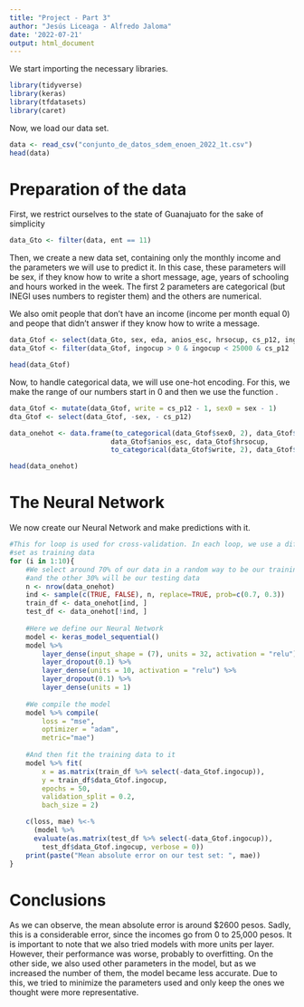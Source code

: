 ---
title: "Project - Part 3"
author: "Jesús Liceaga - Alfredo Jaloma"
date: '2022-07-21'
output: html_document
---

We start importing the necessary libraries.

```{r message = FALSE, warning = FALSE}
library(tidyverse)
library(keras)
library(tfdatasets)
library(caret)
```

Now, we load our data set.

```{r message = FALSE, warning = FALSE}
data <- read_csv("conjunto_de_datos_sdem_enoen_2022_1t.csv")
head(data)
```

# Preparation of the data

First, we restrict ourselves to the state of Guanajuato for the sake of simplicity

```{r message = FALSE, warning = FALSE}
data_Gto <- filter(data, ent == 11) 
```

Then, we create a new data set, containing only the monthly income and the parameters we will use to predict it. In this case, these parameters will be sex, if they know how to write a short message, age, years of schooling and hours worked in the week. The first 2 parameters are categorical (but INEGI uses numbers to register them) and the others are numerical.

We also omit people that don't have an income (income per month equal 0) and peope that didn't answer if they know how to write a message.

```{r message = FALSE, warning = FALSE}
data_Gtof <- select(data_Gto, sex, eda, anios_esc, hrsocup, cs_p12, ingocup) 
data_Gtof <- filter(data_Gtof, ingocup > 0 & ingocup < 25000 & cs_p12 != 9)

head(data_Gtof)
```

Now, to handle categorical data, we will use one-hot encoding. For this, we make the range of our numbers start in 0 and then we use the function \texttt{to_categorical()}.

```{r}
data_Gtof <- mutate(data_Gtof, write = cs_p12 - 1, sex0 = sex - 1)
dta_Gtof <- select(data_Gtof, -sex, - cs_p12)

data_onehot <- data.frame(to_categorical(data_Gtof$sex0, 2), data_Gtof$eda,
                         data_Gtof$anios_esc, data_Gtof$hrsocup,
                         to_categorical(data_Gtof$write, 2), data_Gtof$ingocup)

head(data_onehot)
```

# The Neural Network 

We now create our Neural Network and make predictions with it.

```{r message = FALSE, warning = FALSE}
#This for loop is used for cross-validation. In each loop, we use a different
#set as training data
for (i in 1:10){
    #We select around 70% of our data in a random way to be our training data
    #and the other 30% will be our testing data
    n <- nrow(data_onehot)
    ind <- sample(c(TRUE, FALSE), n, replace=TRUE, prob=c(0.7, 0.3))
    train_df <- data_onehot[ind, ]
    test_df <- data_onehot[!ind, ]
    
    #Here we define our Neural Network
    model <- keras_model_sequential() 
    model %>%  
        layer_dense(input_shape = (7), units = 32, activation = "relu") %>%  
        layer_dropout(0.1) %>%  
        layer_dense(units = 10, activation = "relu") %>%  
        layer_dropout(0.1) %>%  
        layer_dense(units = 1)
    
    #We compile the model
    model %>% compile(
        loss = "mse", 
        optimizer = "adam", 
        metric="mae")
    
    #And then fit the training data to it
    model %>% fit(
        x = as.matrix(train_df %>% select(-data_Gtof.ingocup)),
        y = train_df$data_Gtof.ingocup,
        epochs = 50, 
        validation_split = 0.2,
        bach_size = 2)

    c(loss, mae) %<-% 
      (model %>% 
      evaluate(as.matrix(test_df %>% select(-data_Gtof.ingocup)), 
        test_df$data_Gtof.ingocup, verbose = 0))
    print(paste("Mean absolute error on our test set: ", mae))
}
```


# Conclusions 

As we can observe, the mean absolute error is around $2600 pesos. Sadly, this is a considerable error, since the incomes go from 0 to 25,000 pesos. It is important to note that we also tried models with more units per layer. However, their performance was worse, probably to overfitting. On the other side, we also used other parameters in the model, but as we increased the number of them, the model became less accurate. Due to this, we tried to minimize the parameters used and only keep the ones we thought were more representative.